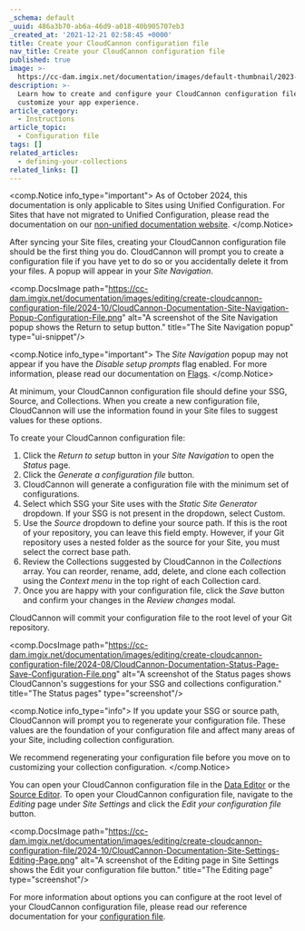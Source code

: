 ```yaml
---
_schema: default
_uuid: 486a3b70-ab6a-46d9-a018-40b905707eb3
_created_at: '2021-12-21 02:58:45 +0000'
title: Create your CloudCannon configuration file
nav_title: Create your CloudCannon configuration file
published: true
image: >-
  https://cc-dam.imgix.net/documentation/images/default-thumbnail/2023-Q4/CloudCannon-Documentation-Thumbnail.png
description: >-
  Learn how to create and configure your CloudCannon configuration file to
  customize your app experience.
article_category:
  - Instructions
article_topic:
  - Configuration file
tags: []
related_articles:
  - defining-your-collections
related_links: []
---
```

<comp.Notice info_type="important">
  As of October 2024, this documentation is only applicable to Sites using Unified Configuration.
  For Sites that have not migrated to Unified Configuration, please read the documentation on our [non-unified documentation website](https://non-unified.cloudcannon.com/documentation/articles/create-a-global-configuration-file/).
</comp.Notice>

After syncing your Site files, creating your CloudCannon configuration file should be the first thing you do. CloudCannon will prompt you to create a configuration file if you have yet to do so or you accidentally delete it from your files. A popup will appear in your *Site Navigation*.

<comp.DocsImage path="https://cc-dam.imgix.net/documentation/images/editing/create-cloudcannon-configuration-file/2024-10/CloudCannon-Documentation-Site-Navigation-Popup-Configuration-File.png" alt="A screenshot of the Site Navigation popup shows the Return to setup button." title="The Site Navigation popup" type="ui-snippet"/>

<comp.Notice info_type="important">
  The *Site Navigation* popup may not appear if you have the *Disable setup prompts* flag enabled. For more information, please read our documentation on [Flags](/documentation/articles/what-are-flags/).
</comp.Notice>

At minimum, your CloudCannon configuration file should define your SSG, Source, and Collections. When you create a new configuration file, CloudCannon will use the information found in your Site files to suggest values for these options.

To create your CloudCannon configuration file:

1. Click the *Return to setup* button in your *Site Navigation* to open the *Status* page.
2. Click the *Generate a configuration file* button.
3. CloudCannon will generate a configuration file with the minimum set of configurations.
4. Select which SSG your Site uses with the *Static Site Generator* dropdown. If your SSG is not present in the dropdown, select Custom.
5. Use the *Source* dropdown to define your source path. If this is the root of your repository, you can leave this field empty. However, if your Git repository uses a nested folder as the source for your Site, you must select the correct base path.
6. Review the Collections suggested by CloudCannon in the *Collections* array. You can reorder, rename, add, delete, and clone each collection using the *Context menu* in the top right of each Collection card.
7. Once you are happy with your configuration file, click the *Save* button and confirm your changes in the *Review changes* modal.

CloudCannon will commit your configuration file to the root level of your Git repository.

<comp.DocsImage path="https://cc-dam.imgix.net/documentation/images/editing/create-cloudcannon-configuration-file/2024-08/CloudCannon-Documentation-Status-Page-Save-Configuration-File.png" alt="A screenshot of the Status pages shows CloudCannon's suggestions for your SSG and collections configuration." title="The Status pages" type="screenshot"/>

<comp.Notice info_type="info">
  If you update your SSG or source path, CloudCannon will prompt you to regenerate your configuration file. These values are the foundation of your configuration file and affect many areas of your Site, including collection configuration.

  We recommend regenerating your configuration file before you move on to customizing your collection configuration.
</comp.Notice>

You can open your CloudCannon configuration file in the [Data Editor](/documentation/articles/the-data-editor/) or the [Source Editor](/documentation/articles/the-data-editor/). To open your CloudCannon configuration file, navigate to the *Editing* page under *Site Settings* and click the *Edit your configuration file* button.

<comp.DocsImage path="https://cc-dam.imgix.net/documentation/images/editing/create-cloudcannon-configuration-file/2024-10/CloudCannon-Documentation-Site-Settings-Editing-Page.png" alt="A screenshot of the Editing page in Site Settings shows the Edit your configuration file button." title="The Editing page" type="screenshot"/>

For more information about options you can configure at the root level of your CloudCannon configuration file, please read our reference documentation for your [configuration file](/documentation/articles/configuration-file-reference/).